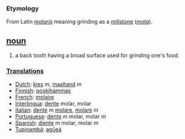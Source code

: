 === Etymology ===
From Latin ''[[molaris]]'' meaning grinding as a [[millstone]] (''[[mola]]'').

== [[noun]] ==
# a back tooth having a broad surface used for grinding one's food.

===[[Translation]]s===
*[[Dutch]]: [[kies]] ''m'', [[maaltand]] ''m''
*[[Finnish]]: [[poskihammas]]
*[[French]]: [[molaire]]
*[[Interlingua]]: [[dente]] molar, molar
*[[Italian]]: [[dente]] ''m'' [[molare]], [[molare]] ''m''
*[[Portuguese]]: [[dente]] ''m'' molar, molar ''m''
*[[Spanish]]: [[diente]] ''m'' molar, molar ''m''
*[[Tupinambá]]: [[agûeá]]